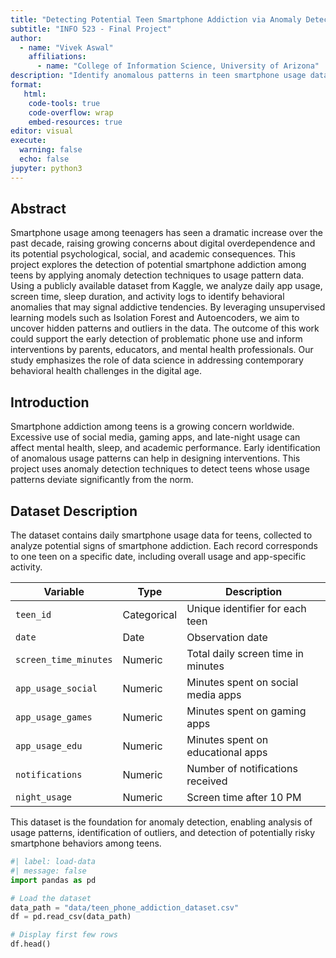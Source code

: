 ```yaml
---
title: "Detecting Potential Teen Smartphone Addiction via Anomaly Detection"
subtitle: "INFO 523 - Final Project"
author: 
  - name: "Vivek Aswal"
    affiliations:
      - name: "College of Information Science, University of Arizona"
description: "Identify anomalous patterns in teen smartphone usage data to detect potential smartphone addiction and associated behavioral impacts."
format:
   html:
    code-tools: true
    code-overflow: wrap
    embed-resources: true
editor: visual
execute:
  warning: false
  echo: false
jupyter: python3
---
```


## Abstract

Smartphone usage among teenagers has seen a dramatic increase over the past decade, raising growing concerns about digital overdependence and its potential psychological, social, and academic consequences. This project explores the detection of potential smartphone addiction among teens by applying anomaly detection techniques to usage pattern data. Using a publicly available dataset from Kaggle, we analyze daily app usage, screen time, sleep duration, and activity logs to identify behavioral anomalies that may signal addictive tendencies. By leveraging unsupervised learning models such as Isolation Forest and Autoencoders, we aim to uncover hidden patterns and outliers in the data. The outcome of this work could support the early detection of problematic phone use and inform interventions by parents, educators, and mental health professionals. Our study emphasizes the role of data science in addressing contemporary behavioral health challenges in the digital age.


## Introduction

Smartphone addiction among teens is a growing concern worldwide. Excessive use of social media, gaming apps, and late-night usage can affect mental health, sleep, and academic performance. Early identification of anomalous usage patterns can help in designing interventions. This project uses anomaly detection techniques to detect teens whose usage patterns deviate significantly from the norm.

## Dataset Description

The dataset contains daily smartphone usage data for teens, collected to analyze potential signs of smartphone addiction. Each record corresponds to one teen on a specific date, including overall usage and app-specific activity.

| Variable               | Type        | Description                                    |
|------------------------|------------|-----------------------------------------------|
| `teen_id`              | Categorical| Unique identifier for each teen               |
| `date`                 | Date       | Observation date                               |
| `screen_time_minutes`  | Numeric    | Total daily screen time in minutes            |
| `app_usage_social`     | Numeric    | Minutes spent on social media apps            |
| `app_usage_games`      | Numeric    | Minutes spent on gaming apps                  |
| `app_usage_edu`        | Numeric    | Minutes spent on educational apps             |
| `notifications`        | Numeric    | Number of notifications received              |
| `night_usage`          | Numeric    | Screen time after 10 PM                        |

This dataset is the foundation for anomaly detection, enabling analysis of usage patterns, identification of outliers, and detection of potentially risky smartphone behaviors among teens.

```python
#| label: load-data
#| message: false
import pandas as pd

# Load the dataset
data_path = "data/teen_phone_addiction_dataset.csv" 
df = pd.read_csv(data_path)

# Display first few rows
df.head()
```